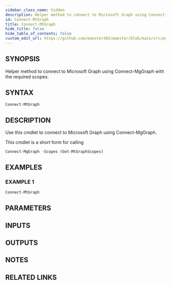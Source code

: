 ```yaml
---
sidebar_class_name: hidden
description: Helper method to connect to Microsoft Graph using Connect-MgGraph with the required scopes.
id: Connect-MtGraph
title: Connect-MtGraph
hide_title: false
hide_table_of_contents: false
custom_edit_url: https://github.com/maester365/maester/blob/main/src/public/Connect-MtGraph.ps1
---
```


## SYNOPSIS

Helper method to connect to Microsoft Graph using Connect-MgGraph with the required scopes.

## SYNTAX

```powershell
Connect-MtGraph
```

## DESCRIPTION

Use this cmdlet to connect to Microsoft Graph using Connect-MgGraph.

This cmdlet is a short form for calling
```
Connect-MgGraph -Scopes (Get-MtGraphScopes)
```

## EXAMPLES

### EXAMPLE 1

```powershell
Connect-MtGraph
```

## PARAMETERS

## INPUTS

## OUTPUTS

## NOTES

## RELATED LINKS
